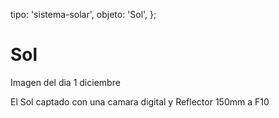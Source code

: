 
  tipo: 'sistema-solar',
  objeto: 'Sol',
};

# Sol

<Imagen
  src="registro/sol_20201201_3_dsc05191.jpg"
  fecha="20201201"
/>

<Imagen
  src="registro/sol_20201201_2_1_152049_l5_ap666.png"
  fecha="20201201"
/>

Imagen del  dia 1 diciembre

<Imagen
  src="registro/sol_20140400_1_sol.jpg"
  fecha="20140400"
/>

El Sol captado con una camara digital y Reflector 150mm a F10